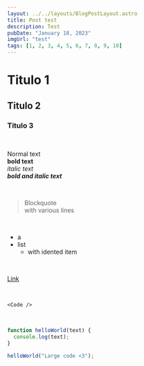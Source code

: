 ```yaml
---
layout: ../../layouts/BlogPostLayout.astro
title: Post test
description: Test
pubDate: "January 18, 2023"
imgUrl: "test"
tags: [1, 2, 3, 4, 5, 6, 7, 8, 9, 10]
---
```


# Titulo 1<br />

## Titulo 2<br />

### Titulo 3

<br />

Normal text<br />
**bold text**<br />
_italic text_<br />
**_bold and italic text_**

<br />

> Blockquote<br />
> with various lines

<br />

- a
- list
  - with idented item

<br />

[Link](https://youtube.com/)

<br />

`<Code />`

<br />

```javascript
function helloWorld(text) {
  console.log(text);
}

helloWorld("Large code <3");
```

<br />
